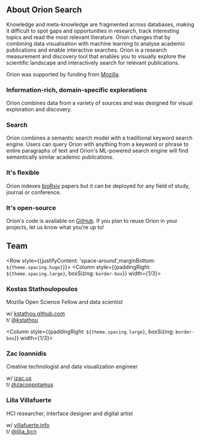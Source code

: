 

## About Orion Search

Knowledge and meta-knowledge are fragmented across databases, making it
difficult to spot gaps and opportunities in research, track interesting topics
and read the most relevant literature. Orion changes that by combining data
visualisation with machine learning to analyse academic publications and
enable interactive searches.
Orion is a research measurement and discovery tool that enables you to visually explore the scientific landscape and interactively search for relevant publications.

Orion was supported by funding from [Mozilla](https://foundation.mozilla.org/en/).

### Information-rich, domain-specific explorations

Orion combines data from a variety of sources and was designed for visual exploration and discovery.

### Search

Orion combines a semantic search model with a traditional keyword search engine. Users can query Orion with anything from a keyword or phrase to entire paragraphs of text and Orion's ML-powered search engine will find semantically similar academic publications.

### It's flexible

Orion indexes [bioRxiv](https://www.biorxiv.org/) papers but it can be deployed for any field of study, journal or conference.

### It's open-source

Orion's code is available on [GitHub](https://github.com/orion-search). If you plan to reuse Orion in your projects, let us know what you're up to!

## Team

<Row style={{justifyContent: 'space-around',marginBottom: `${theme.spacing.huge}`}}>
  <Column style={{paddingRight: `${theme.spacing.large}`, boxSizing: `border-box`}} width={1/3}>
    <Photograph square src={photoKostas} />
    <h3>Kostas Stathoulopoulos</h3>
    <p>Mozilla Open Science Fellow and data scientist</p>
    <p>
      w/ <a href="https://kstathou.github.com" target="_blank">kstathou.github.com</a>
      <br/>
      t/ <a href='https://twitter.com/kstathou
      ' target='_blank'>@kstathou</a>
    </p>
  </Column>
  <Column style={{paddingRight: `${theme.spacing.large}`, boxSizing: `border-box`}} width={1/3}>

  <Photograph square src={photoZac} />
  <h3>Zac Ioannidis</h3>
  <p>Creative technologist and data visualization engineer</p>
  <p>
    w/ <a href="https://portfolio.izac.us" target="_blank">izac.us</a>
    <br/>
    t/ <a href='https://twitter.com/zacoppotamus
' target='_blank'>@zacoppotamus</a>
    <br />

  </p>
</Column>
<Column style={{paddingRight: `${theme.spacing.large}`, boxSizing: `border-box`}} width={1/3}>
  <Photograph square src={photoLilia} />
  <h3>Lilia Villafuerte</h3>
  <p>HCI researcher, interface designer and digital artist</p>
  <p>
    w/ <a href='https://www.villafuerte.info/' target='_blank'>
  villafuerte.info</a>
  <br/>
    t/ <a href='https://twitter.com/lilia_bcn
' target='_blank'>@lilia_bcn</a>
  </p>

</Column>
</Row>
